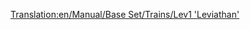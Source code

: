[[Translation:en/Manual/Base Set/Trains/Lev1 'Leviathan']]
{{fr/Manual/Base Set/Trains/Train|Nom='Leviathan' niveau 1
|Image=[[File:en/Manual/Base Set/Trains/Lev1leviathan.png]]
|Coût=82 031£ (164 062$)
|Vitesse=402 km/h (251 mph)
|Poids=105 t
|Puissance=10000 cv (7457 kW)
|Entretien=3 515£ (7 030$)
|Conception=2020
|Vie=20
|Capacité=N/A
|Description=Même avec quelques problèmes de fiabilité, cette locomotive est une amélioration importante par rapport du monorail.

Non seulement elle apporte une augmentation de 20% de la vitesse de pointe par rapport au Millenium Z1, grâce aux voies MagLev elle peut aussi tirer des trains très longs et chargés.
|Réalité=Pas d'équivalent dans la vraie vie pour ce train. Peut-être dans quelques années, quand le MagLev sera devenu une vraie technologie, vous pourrez trouver ici une locomotive MagLev de première génération.
}}